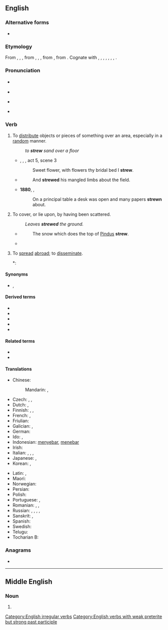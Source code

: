 ==English==

===Alternative forms===
* {{alter|en|strow|straw||dialectal}}

===Etymology===
From {{inh|en|enm|strewen}}, {{m|enm|strawen}}, {{m|enm|streowen}}, from {{inh|en|ang|strewian}}, {{m|ang|strēawian}}, {{m|ang|strēowian||to strew, scatter}}, from {{inh|en|gem-pro|*strawjaną||to strew}}, from {{der|en|ine-pro|*strew-||to spread, scatter}}. Cognate with {{cog|sco|strow}}, {{m|sco|straw||to strew}}, {{cog|fy|streauwe||to strew}}, {{cog|nl|strooien||to strew, scatter, sprinkle}}, {{cog|de|streuen||to strew, scatter}}, {{cog|sv|strö||to strew}}, {{cog|is|strá||to strew}}, {{cog|nn|strå||to strew}}.

===Pronunciation===
* {{a|UK}} {{IPA|en|/stɹuː/}}　
* {{audio|en|LL-Q1860 (eng)-Vealhurl-strew.wav ‎|Audio (UK)}}
* {{a|US}} {{IPA|en|/stɹu/}}
* {{rhymes|en|uː}}

===Verb===
{{en-verb||||strewn|past_ptc2=strewed}}

# {{lb|en|archaic except strewn}} To [[distribute]] objects or pieces of something over an area, especially in a [[random]] manner.
#: ''to '''strew''' sand over a floor''
#* {{circa|1595}}, {{w|William Shakespeare}}, ''{{w|Romeo and Juliet}}'', act 5, scene 3
#*: Sweet flower, with flowers thy bridal bed I '''strew'''.
#* {{RQ:Dryden Virgil|Georgics}}
#*: And '''strewed''' his mangled limbs about the field.
#* '''1880''', {{w|Benjamin Disraeli}}, ''{{w|Endymion (Disraeli novel)|Endymion}}''
#*: On a principal table a desk was open and many papers '''strewn''' about.
# {{lb|en|archaic except strewn}} To cover, or lie upon, by having been scattered.
#: ''Leaves '''strewed''' the ground.''
#* {{RQ:Spenser Prothalamion}}
#*: The snow which does the top of [[Pindus]] '''strew'''.
#* {{RQ:Pope Man|chapter=IV|passage=Is thine alone the seed that '''strews''' the plain?}}
# {{lb|en|transitive|archaic}} To [[spread]] [[abroad]]; to [[disseminate]].
#*: {{RQ:Shakespeare Hamlet|IV|v|passage=She may '''strew''' dangerous conjectures.}}

====Synonyms====
* {{l|en|scatter}}, {{l|en|sprinkle}}

====Derived terms====
* {{l|en|bestrew}}
* {{l|en|strewable}}
* {{l|en|strewage}}
* {{l|en|strewments}}
* {{l|en|strewnfield}}

====Related terms====
* {{l|en|strain}}
* {{l|en|streusel}}

====Translations====
{{trans-top|to distribute objects or pieces of something}}
* Chinese:
*: Mandarin: {{t+|cmn|散開|sc=Hani}}, {{t+|cmn|散开|tr=sànkāi|sc=Hani}}
* Czech: {{t|cs|rozházet}}, {{t|cs|roztrousit}}, {{t|cs|rozptýlit}}
* Dutch: {{t+|nl|strooien}}, {{t|nl|bestrooien}}
* Finnish: {{t+|fi|sirotella}}, {{t+|fi|levittää}}, {{t+|fi|hajottaa}}
* French: {{t+|fr|parsemer}}, {{t+|fr|joncher}}
* Friulian: {{t|fur|stierni}}
* Galician: {{t+|gl|espallar}}, {{t|gl|esparexer}}
* German: {{t+|de|streuen}}
* Ido: {{t+|io|trasemar}}, {{t+|io|dissemar}}
* Indonesian: [[sebar|menyebar]], [[tebar|menebar]]
* Irish: {{t|ga|easraigh}}
* Italian: {{t+|it|spargere}}, {{t+|it|disseminare}}, {{t+|it|cospargere}}, {{t+|it|ricoprire}}
* Japanese: {{t|ja|散らす|tr=ちらす, chirasu|sc=Jpan}}, {{t|ja|ばら撒く|tr=ばらまく, baramaku|sc=Jpan}}
* Korean: {{t|ko|흩다}}, {{t|ko|흩뜨리다}}
{{trans-mid}}
* Latin: {{t|la|spargō}}, {{t|la|cōnsternō}}
* Maori: {{t|mi|whārikiriki}}
* Norwegian: {{t|no|strø}}
* Persian: {{t+|fa|افشاندن|tr=afšandan|sc=fa-Arab}}
* Polish: {{t+|pl|rozrzucić}}
* Portuguese: {{t+|pt|espalhar}}, {{t+|pt|esparramar}}
* Romanian: {{t+|ro|împrăștia}}, {{t+|ro|răspândi}}, {{t+|ro|așterne}}
* Russian: {{t+|ru|разбра́сывать|impf}}, {{t+|ru|разброса́ть|pf}}, {{t+|ru|сы́пать|impf}}, {{t+|ru|насы́пать|pf}}, {{t+|ru|посы́пать|pf}}
* Sanskrit: {{t+|sa|स्तृणोति}}, {{t|sa|स्तृनाति}}
* Spanish: {{t+|es|esparcir}}
* Swedish: {{t+|sv|strö}}
* Telugu: {{t+|te|వెదజల్లు}}
* Tocharian B: {{t|txb|kät-}}
{{trans-bottom}}

===Anagrams===
* {{anagrams|en|a=erstw|Trews|trews|werst|wrest}}

[[Category:English irregular verbs]]
[[Category:English verbs with weak preterite but strong past participle]]

----

==Middle English==

===Noun===
{{head|enm|noun}}

# {{alternative form of|enm|straw}}